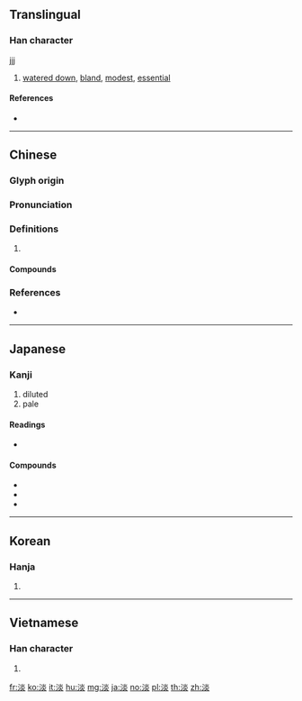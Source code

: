 {{character info/new}}
{{also|澹}}
==Translingual==
{{stroke order|strokes=11}}

===Han character===
{{Han char|rn=85|rad=水|as=08|sn=11|four=39189|canj=EFF|ids=⿰氵炎}}
jjj
# [[watered down]], [[bland]], [[modest]], [[essential]]

====References====
* {{Han ref|kx=0630.180|dkj=17660|dj=1032.170|hdz=31660.080|uh=6DE1|ud=28129|bh=B248|bd=45640}}

----

==Chinese==
{{zh-forms}}

===Glyph origin===
{{Han etym}}

===Pronunciation===
{{zh-pron
|m=dàn
|c=taam4,taam5,daam6,jim5
|h=pfs=tam/tâm
|mn=chiáⁿ/tām/tāⁿ
|w=3de
|mc=y
|oc=y
|cat=
}}

===Definitions===
{{zh-hanzi}}

# {{rfdef|zh}}

====Compounds====
{{zh-der|恬淡寡欲|恬淡無為|恬淡無欲|恬淡|平淡無奇|平淡|平和恬淡|下淡水溪|冷淡|喫淡酒|暗淡|淡化|淡冷處|澹淡經營|淡飯|濃妝淡抹|淡妝|淡然|海水淡化|清茶淡飯|泔淡|清茶淡話|淡漠|濃淡|淡水魚|淡掃蛾眉|扯淡|淡抹|淡薄|淡於名利|淡水湖|淡巴菰|淡色|淡竹|淡泊名利|淡水|淡交|淡廝|淡淡|淡水漁業|淡妝素服|濃抹淡妝|看淡後市|暗淡無光|淡雅|發淡科|淡青|淡而無味|淡水河|澹淡|攻苦食淡|淡彩|清淡|熬清守淡|熬枯受淡|淡入|淡薄無味|淡季|淡飯清茶|淡話|淡然處之|淡濛濛|淡泊|淡江大學|淡水養殖|淡忘|淡妝濃抹|淡出|淡不剌|沖淡|淡月|淡然無味|淡江|淡不淡|民患淡食|鬼扯淡|鹹嘴淡舌|雲淡風輕|輕描淡寫|風輕雲淡|粉淡香殘|顄淡|粗衣淡飯|粗茶淡飯|雅淡|黯淡|黲淡|黯淡無光|說淡話|素淡|閒扯淡}}

===References===
* {{R:yue:mfccd}}

----

==Japanese==

===Kanji===
{{ja-kanji|grade=c|rs=水08}}

# diluted
# pale

====Readings====
* {{ja-readings|goon=[[だん]] (dan) {{non-joyo-reading}}|kanon=[[たん]] (tan)|on=[[えん]] (en)|kun=[[あわい]] (awai), [[うすい]] (usui)}}

====Compounds====
* {{ja-r|淡白|たんぱく}}
* {{ja-r|冷淡|れいたん}}
* {{ja-r|淡々|たんたん}}

----

==Korean==

===Hanja===
{{ko-hanja|hangeul=담|eumhun=|rv=dam|mr=tam|y=tam}}

# {{defn|lang=ko|sort=水08}}

----

==Vietnamese==

===Han character===
{{vi-hantu|[[đạm]], [[đượm]], [[vạm]], [[đặm]]|rs=水08}}

# {{defn|lang=vi|sort=水08}}

[[fr:淡]]
[[ko:淡]]
[[it:淡]]
[[hu:淡]]
[[mg:淡]]
[[ja:淡]]
[[no:淡]]
[[pl:淡]]
[[th:淡]]
[[zh:淡]]